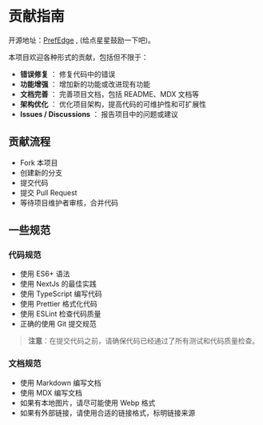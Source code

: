 
# 贡献指南

开源地址：[PrefEdge](https://github.com/minorcell/perfedge) , (给点星星鼓励一下吧)。

本项目欢迎各种形式的贡献，包括但不限于：

- **错误修复** ： 修复代码中的错误
- **功能增强** ： 增加新的功能或改进现有功能
- **文档完善** ： 完善项目文档，包括 README、MDX 文档等
- **架构优化** ： 优化项目架构，提高代码的可维护性和可扩展性
- **Issues / Discussions** ： 报告项目中的问题或建议

## 贡献流程

- Fork 本项目
- 创建新的分支
- 提交代码
- 提交 Pull Request
- 等待项目维护者审核，合并代码

## 一些规范

### 代码规范

- 使用 ES6+ 语法
- 使用 NextJs 的最佳实践
- 使用 TypeScript 编写代码
- 使用 Prettier 格式化代码
- 使用 ESLint 检查代码质量
- 正确的使用 Git 提交规范

> **注意**：在提交代码之前，请确保代码已经通过了所有测试和代码质量检查。

### 文档规范

- 使用 Markdown 编写文档
- 使用 MDX 编写文档
- 如果有本地图片，请尽可能使用 Webp 格式
- 如果有外部链接，请使用合适的链接格式，标明链接来源

<PageWarp next="judgingcriteria" prev="preface" />
